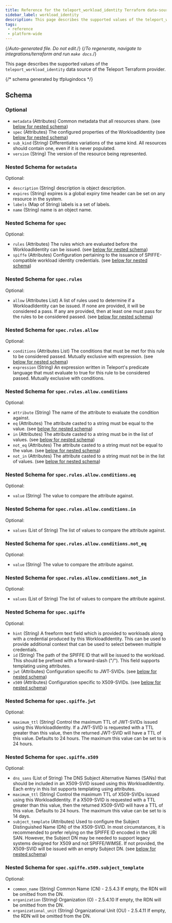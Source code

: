 ```yaml
---
title: Reference for the teleport_workload_identity Terraform data-source
sidebar_label: workload_identity
description: This page describes the supported values of the teleport_workload_identity data-source of the Teleport Terraform provider.
tags:
 - reference
 - platform-wide
---
```


{/*Auto-generated file. Do not edit.*/}
{/*To regenerate, navigate to integrations/terraform and run `make docs`.*/}

This page describes the supported values of the `teleport_workload_identity` data source of the
Teleport Terraform provider.





{/*  schema generated by tfplugindocs */}
## Schema

### Optional

- `metadata` (Attributes) Common metadata that all resources share. (see [below for nested schema](#nested-schema-for-metadata))
- `spec` (Attributes) The configured properties of the WorkloadIdentity (see [below for nested schema](#nested-schema-for-spec))
- `sub_kind` (String) Differentiates variations of the same kind. All resources should contain one, even if it is never populated.
- `version` (String) The version of the resource being represented.

### Nested Schema for `metadata`

Optional:

- `description` (String) description is object description.
- `expires` (String) expires is a global expiry time header can be set on any resource in the system.
- `labels` (Map of String) labels is a set of labels.
- `name` (String) name is an object name.


### Nested Schema for `spec`

Optional:

- `rules` (Attributes) The rules which are evaluated before the WorkloadIdentity can be issued. (see [below for nested schema](#nested-schema-for-specrules))
- `spiffe` (Attributes) Configuration pertaining to the issuance of SPIFFE-compatible workload identity credentials. (see [below for nested schema](#nested-schema-for-specspiffe))

### Nested Schema for `spec.rules`

Optional:

- `allow` (Attributes List) A list of rules used to determine if a WorkloadIdentity can be issued. If none are provided, it will be considered a pass. If any are provided, then at least one must pass for the rules to be considered passed. (see [below for nested schema](#nested-schema-for-specrulesallow))

### Nested Schema for `spec.rules.allow`

Optional:

- `conditions` (Attributes List) The conditions that must be met for this rule to be considered passed.  Mutually exclusive with expression. (see [below for nested schema](#nested-schema-for-specrulesallowconditions))
- `expression` (String) An expression written in Teleport's predicate language that must evaluate to true for this rule to be considered passed.  Mutually exclusive with conditions.

### Nested Schema for `spec.rules.allow.conditions`

Optional:

- `attribute` (String) The name of the attribute to evaluate the condition against.
- `eq` (Attributes) The attribute casted to a string must be equal to the value. (see [below for nested schema](#nested-schema-for-specrulesallowconditionseq))
- `in` (Attributes) The attribute casted to a string must be in the list of values. (see [below for nested schema](#nested-schema-for-specrulesallowconditionsin))
- `not_eq` (Attributes) The attribute casted to a string must not be equal to the value. (see [below for nested schema](#nested-schema-for-specrulesallowconditionsnot_eq))
- `not_in` (Attributes) The attribute casted to a string must not be in the list of values. (see [below for nested schema](#nested-schema-for-specrulesallowconditionsnot_in))

### Nested Schema for `spec.rules.allow.conditions.eq`

Optional:

- `value` (String) The value to compare the attribute against.


### Nested Schema for `spec.rules.allow.conditions.in`

Optional:

- `values` (List of String) The list of values to compare the attribute against.


### Nested Schema for `spec.rules.allow.conditions.not_eq`

Optional:

- `value` (String) The value to compare the attribute against.


### Nested Schema for `spec.rules.allow.conditions.not_in`

Optional:

- `values` (List of String) The list of values to compare the attribute against.





### Nested Schema for `spec.spiffe`

Optional:

- `hint` (String) A freeform text field which is provided to workloads along with a credential produced by this WorkloadIdentity. This can be used to provide additional context that can be used to select between multiple credentials.
- `id` (String) The path of the SPIFFE ID that will be issued to the workload.  This should be prefixed with a forward-slash ("/").  This field supports templating using attributes.
- `jwt` (Attributes) Configuration specific to JWT-SVIDs. (see [below for nested schema](#nested-schema-for-specspiffejwt))
- `x509` (Attributes) Configuration specific to X509-SVIDs. (see [below for nested schema](#nested-schema-for-specspiffex509))

### Nested Schema for `spec.spiffe.jwt`

Optional:

- `maximum_ttl` (String) Control the maximum TTL of JWT-SVIDs issued using this WorkloadIdentity.  If a JWT-SVID is requested with a TTL greater than this value, then the returned JWT-SVID will have a TTL of this value.  Defaults to 24 hours. The maximum this value can be set to is 24 hours.


### Nested Schema for `spec.spiffe.x509`

Optional:

- `dns_sans` (List of String) The DNS Subject Alternative Names (SANs) that should be included in an X509-SVID issued using this WorkloadIdentity.  Each entry in this list supports templating using attributes.
- `maximum_ttl` (String) Control the maximum TTL of X509-SVIDs issued using this WorkloadIdentity.  If a X509-SVID is requested with a TTL greater than this value, then the returned X509-SVID will have a TTL of this value.  Defaults to 24 hours. The maximum this value can be set to is 14 days.
- `subject_template` (Attributes) Used to configure the Subject Distinguished Name (DN) of the X509-SVID.  In most circumstances, it is recommended to prefer relying on the SPIFFE ID encoded in the URI SAN. However, the Subject DN may be needed to support legacy systems designed for X509 and not SPIFFE/WIMSE.  If not provided, the X509-SVID will be issued with an empty Subject DN. (see [below for nested schema](#nested-schema-for-specspiffex509subject_template))

### Nested Schema for `spec.spiffe.x509.subject_template`

Optional:

- `common_name` (String) Common Name (CN) - 2.5.4.3 If empty, the RDN will be omitted from the DN.
- `organization` (String) Organization (O) - 2.5.4.10 If empty, the RDN will be omitted from the DN.
- `organizational_unit` (String) Organizational Unit (OU) - 2.5.4.11 If empty, the RDN will be omitted from the DN.

